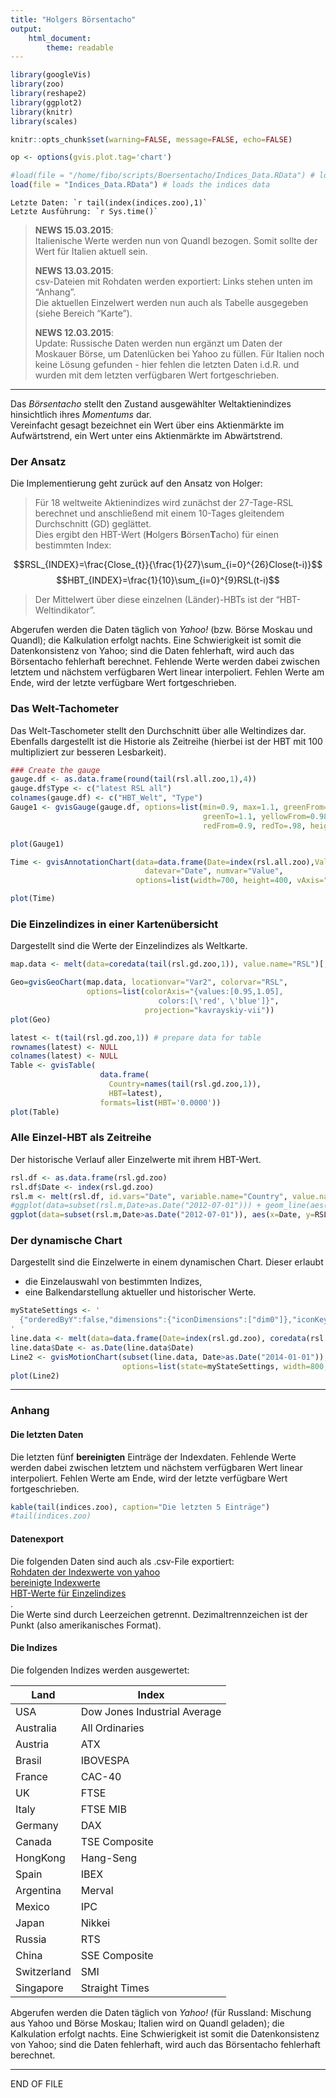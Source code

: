 ```yaml
---
title: "Holgers Börsentacho"
output: 
    html_document:
        theme: readable
---
```


```r
library(googleVis)
library(zoo)
library(reshape2)
library(ggplot2)
library(knitr)
library(scales)

knitr::opts_chunk$set(warning=FALSE, message=FALSE, echo=FALSE)

op <- options(gvis.plot.tag='chart')

#load(file = "/home/fibo/scripts/Boersentacho/Indices_Data.RData") # loads the indices data
load(file = "Indices_Data.RData") # loads the indices data

```

```Letzte Daten: `r tail(index(indices.zoo),1)` ```    
```Letzte Ausführung: `r Sys.time()` ```   

> **NEWS 15.03.2015**:  
> Italienische Werte werden nun von Quandl bezogen. Somit sollte der Wert für Italien aktuell sein.
>
> **NEWS 13.03.2015**:  
> csv-Dateien mit Rohdaten werden exportiert: Links stehen unten im "Anhang".  
> Die aktuellen Einzelwert werden nun auch als Tabelle ausgegeben (siehe Bereich "Karte").  
>   
> **NEWS 12.03.2015**:  
> Update: Russische Daten werden nun ergänzt um Daten der Moskauer Börse, um Datenlücken bei Yahoo zu füllen.
> Für Italien noch keine Lösung gefunden - hier fehlen die letzten Daten i.d.R. und wurden mit dem letzten verfügbaren Wert fortgeschrieben.

-----

Das _Börsentacho_ stellt den Zustand ausgewählter Weltaktienindizes hinsichtlich ihres _Momentums_ dar.  
Vereinfacht gesagt bezeichnet ein Wert über eins Aktienmärkte im Aufwärtstrend, ein Wert unter eins Aktienmärkte im Abwärtstrend.  


### Der Ansatz

Die Implementierung geht zurück auf den Ansatz von Holger: 
  
> Für 18 weltweite Aktienindizes wird zunächst der 27-Tage-RSL berechnet und anschließend mit einem 10-Tages gleitendem Durchschnitt (GD) geglättet.  
> Dies ergibt den HBT-Wert (**H**olgers **B**örsen**T**acho) für einen bestimmten Index:

$$RSL_{INDEX}=\frac{Close_{t}}{\frac{1}{27}\sum_{i=0}^{26}Close(t-i)}$$
$$HBT_{INDEX}=\frac{1}{10}\sum_{i=0}^{9}RSL(t-i)$$

> Der Mittelwert über diese einzelnen (Länder)-HBTs ist der "HBT-Weltindikator".

Abgerufen werden die Daten täglich von _Yahoo!_ (bzw. Börse Moskau und Quandl); die Kalkulation erfolgt nachts. Eine Schwierigkeit ist somit die Datenkonsistenz von Yahoo; sind die Daten fehlerhaft, wird auch das Börsentacho fehlerhaft berechnet.
Fehlende Werte werden dabei zwischen letztem und nächstem verfügbaren Wert linear interpoliert. Fehlen Werte am Ende, wird der letzte verfügbare Wert fortgeschrieben.    


### Das Welt-Tachometer

Das Welt-Taschometer stellt den Durchschnitt über alle Weltindizes dar. Ebenfalls dargestellt ist die Historie als Zeitreihe (hierbei ist der HBT mit 100 multipliziert zur besseren Lesbarkeit).  
  
```r
### Create the gauge
gauge.df <- as.data.frame(round(tail(rsl.all.zoo,1),4))
gauge.df$Type <- c("latest RSL all")
colnames(gauge.df) <- c("HBT_Welt", "Type")
Gauge1 <- gvisGauge(gauge.df, options=list(min=0.9, max=1.1, greenFrom=1.02,
                                           greenTo=1.1, yellowFrom=0.98, yellowTo=1.02,
                                           redFrom=0.9, redTo=.98, height=250))

plot(Gauge1)

Time <- gvisAnnotationChart(data=data.frame(Date=index(rsl.all.zoo),Value=100*coredata(rsl.all.zoo)),
                              datevar="Date", numvar="Value", 
                            options=list(width=700, height=400, vAxis="{format:'#.###'}"))

plot(Time)
```



### Die Einzelindizes in einer Kartenübersicht  

Dargestellt sind die Werte der Einzelindizes als Weltkarte.  

```r
map.data <- melt(data=coredata(tail(rsl.gd.zoo,1)), value.name="RSL")[,-1]

Geo=gvisGeoChart(map.data, locationvar="Var2", colorvar="RSL",
                 options=list(colorAxis="{values:[0.95,1.05],
                                 colors:[\'red', \'blue']}",
                              projection="kavrayskiy-vii"))
plot(Geo)

latest <- t(tail(rsl.gd.zoo,1)) # prepare data for table
rownames(latest) <- NULL
colnames(latest) <- NULL
Table <- gvisTable(
                    data.frame(
                      Country=names(tail(rsl.gd.zoo,1)),          
                      HBT=latest),
                    formats=list(HBT='0.0000'))
plot(Table)
```

### Alle Einzel-HBT als Zeitreihe

Der historische Verlauf aller Einzelwerte mit ihrem HBT-Wert.  

```r
rsl.df <- as.data.frame(rsl.gd.zoo)
rsl.df$Date <- index(rsl.gd.zoo)
rsl.m <- melt(rsl.df, id.vars="Date", variable.name="Country", value.name="RSL")
#ggplot(data=subset(rsl.m,Date>as.Date("2012-07-01"))) + geom_line(aes(x=Date, y=RSL, color=Country, group=Country))
ggplot(data=subset(rsl.m,Date>as.Date("2012-07-01")), aes(x=Date, y=RSL)) + geom_line() + facet_wrap(~Country, nrow = 3) + geom_hline(yintercept=1, color="darkgrey") + theme_light() + theme(panel.grid=element_blank()) + scale_x_date(labels=date_format("%m/%y"), breaks=date_breaks("year"))
```

### Der dynamische Chart

Dargestellt sind die Einzelwerte in einem dynamischen Chart. Dieser erlaubt  

- die Einzelauswahl von bestimmten Indizes,
- eine Balkendarstellung aktueller und historischer Werte.  


```r
myStateSettings <- '
  {"orderedByY":false,"dimensions":{"iconDimensions":["dim0"]},"iconKeySettings":[],"xAxisOption":"_TIME","uniColorForNonSelected":false,"yLambda":1,"showTrails":false,"xZoomedDataMin":1170720000000,"nonSelectedAlpha":0.3,"playDuration":15000,"sizeOption":"_UNISIZE","xZoomedIn":false,"xLambda":1,"colorOption":"_UNIQUE_COLOR","yZoomedIn":false,"xZoomedDataMax":1422403200000,"iconType":"LINE","orderedByX":false,"yAxisOption":"2","yZoomedDataMin":0,"duration":{"timeUnit":"D","multiplier":1},"yZoomedDataMax":1.3}
'
line.data <- melt(data=data.frame(Date=index(rsl.gd.zoo), coredata(rsl.gd.zoo)), id=c("Date"), value.name="RSL", variable.name="Country")
line.data$Date <- as.Date(line.data$Date)
Line2 <- gvisMotionChart(subset(line.data, Date>as.Date("2014-01-01")), idvar="Country", timevar="Date",
                         options=list(state=myStateSettings, width=800, height=500))
plot(Line2)
```

-------


### Anhang 

#### Die letzten Daten

Die letzten fünf **bereinigten** Einträge der Indexdaten. Fehlende Werte werden dabei zwischen letztem und nächstem verfügbaren Wert linear interpoliert. Fehlen Werte am Ende, wird der letzte verfügbare Wert fortgeschrieben.  
 
```r
kable(tail(indices.zoo), caption="Die letzten 5 Einträge")
#tail(indices.zoo)
```

#### Datenexport

Die folgenden Daten sind auch als .csv-File exportiert:  
[Rohdaten der Indexwerte von yahoo](http://himbeere.noip.me/hbt/indices_raw.csv)  
[bereinigte Indexwerte](http://himbeere.noip.me/hbt/indices_cleaned.csv)  
[HBT-Werte für Einzelindizes](http://himbeere.noip.me/hbt/hbt.csv)  
.  
Die Werte sind durch Leerzeichen getrennt. Dezimaltrennzeichen ist der Punkt (also amerikanisches Format).



#### Die Indizes

Die folgenden Indizes werden ausgewertet:

Land   |   Index
-------|--------
USA          | Dow Jones Industrial Average
Australia    | All Ordinaries
Austria      | ATX
Brasil       | IBOVESPA
France       | CAC-40
UK           | FTSE
Italy        | FTSE MIB
Germany      | DAX
Canada       | TSE Composite
HongKong     | Hang-Seng
Spain        | IBEX
Argentina    | Merval
Mexico       | IPC
Japan        | Nikkei
Russia       | RTS  
China        | SSE Composite
Switzerland  | SMI
Singapore    | Straight Times


Abgerufen werden die Daten täglich von _Yahoo!_ (für Russland: Mischung aus Yahoo und Börse Moskau; Italien wird on Quandl geladen); die Kalkulation erfolgt nachts. Eine Schwierigkeit ist somit die Datenkonsistenz von Yahoo; sind die Daten fehlerhaft, wird auch das Börsentacho fehlerhaft berechnet.

-----

END OF FILE
